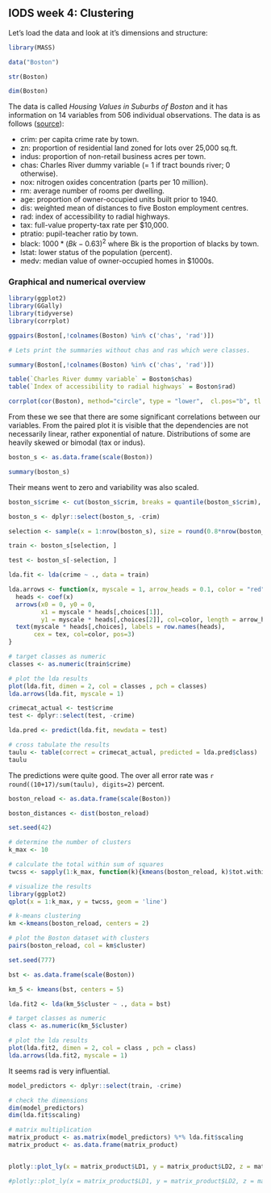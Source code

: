 
## IODS week 4: Clustering

Let's load the data and look at it's dimensions and structure:

```r
library(MASS)

data("Boston")

str(Boston)

dim(Boston)
```

The data is called *Housing Values in Suburbs of Boston* and it has information on 14 variables from 506 individual observations. The data is as follows ([source](https://stat.ethz.ch/R-manual/R-devel/library/MASS/html/Boston.html)):

* crim: per capita crime rate by town.
* zn: proportion of residential land zoned for lots over 25,000 sq.ft.
* indus: proportion of non-retail business acres per town.
* chas: Charles River dummy variable (= 1 if tract bounds river; 0 otherwise).
* nox: nitrogen oxides concentration (parts per 10 million).
* rm: average number of rooms per dwelling.
* age: proportion of owner-occupied units built prior to 1940.
* dis: weighted mean of distances to five Boston employment centres.
* rad: index of accessibility to radial highways.
* tax: full-value property-tax rate per \$10,000.
* ptratio: pupil-teacher ratio by town.
* black: $1000*(Bk - 0.63)^2$ where Bk is the proportion of blacks by town.
* lstat: lower status of the population (percent).
* medv: median value of owner-occupied homes in \$1000s.

### Graphical and numerical overview

```r
library(ggplot2)
library(GGally)
library(tidyverse)
library(corrplot)

ggpairs(Boston[,!colnames(Boston) %in% c('chas', 'rad')])

# Lets print the summaries without chas and ras which were classes.

summary(Boston[,!colnames(Boston) %in% c('chas', 'rad')])

table(`Charles River dummy variable` = Boston$chas)
table(`Index of accessibility to radial highways` = Boston$rad)

corrplot(cor(Boston), method="circle", type = "lower",  cl.pos="b", tl.pos="d", tl.cex = 0.6, title = "Correlation matrix of Boston data")
```

From these we see that there are some significant correlations between our variables. From the paired plot it is visible that the dependencies are not necessarily linear, rather exponential of nature. Distributions of some are heavily skewed or bimodal (tax or indus). 

```r
boston_s <- as.data.frame(scale(Boston))

summary(boston_s)
```

Their means went to zero and variability was also scaled.

```r
boston_s$crime <- cut(boston_s$crim, breaks = quantile(boston_s$crim), include.lowest = TRUE, labels = c("low", "med_low", "med_high", "high"))

boston_s <- dplyr::select(boston_s, -crim)

selection <- sample(x = 1:nrow(boston_s), size = round(0.8*nrow(boston_s)))

train <- boston_s[selection, ]

test <- boston_s[-selection, ]
```

```r
lda.fit <- lda(crime ~ ., data = train)

lda.arrows <- function(x, myscale = 1, arrow_heads = 0.1, color = "red", tex = 0.75, choices = c(1,2)){
  heads <- coef(x)
  arrows(x0 = 0, y0 = 0, 
         x1 = myscale * heads[,choices[1]], 
         y1 = myscale * heads[,choices[2]], col=color, length = arrow_heads)
  text(myscale * heads[,choices], labels = row.names(heads), 
       cex = tex, col=color, pos=3)
}

# target classes as numeric
classes <- as.numeric(train$crime)

# plot the lda results
plot(lda.fit, dimen = 2, col = classes , pch = classes)
lda.arrows(lda.fit, myscale = 1)
```

```r
crimecat_actual <- test$crime
test <- dplyr::select(test, -crime)

lda.pred <- predict(lda.fit, newdata = test)

# cross tabulate the results
taulu <- table(correct = crimecat_actual, predicted = lda.pred$class)
taulu
```

The predictions were quite good. The over all error rate was `r round((10+17)/sum(taulu), digits=2)` percent.

```r
boston_reload <- as.data.frame(scale(Boston))

boston_distances <- dist(boston_reload)

set.seed(42)

# determine the number of clusters
k_max <- 10

# calculate the total within sum of squares
twcss <- sapply(1:k_max, function(k){kmeans(boston_reload, k)$tot.withinss})

# visualize the results
library(ggplot2)
qplot(x = 1:k_max, y = twcss, geom = 'line')

# k-means clustering
km <-kmeans(boston_reload, centers = 2)

# plot the Boston dataset with clusters
pairs(boston_reload, col = km$cluster)


```

```r
set.seed(777)

bst <- as.data.frame(scale(Boston))

km_5 <- kmeans(bst, centers = 5)

lda.fit2 <- lda(km_5$cluster ~ ., data = bst)

# target classes as numeric
class <- as.numeric(km_5$cluster)

# plot the lda results
plot(lda.fit2, dimen = 2, col = class , pch = class)
lda.arrows(lda.fit2, myscale = 1)
```

It seems rad is very influential.

```r
model_predictors <- dplyr::select(train, -crime)

# check the dimensions
dim(model_predictors)
dim(lda.fit$scaling)

# matrix multiplication
matrix_product <- as.matrix(model_predictors) %*% lda.fit$scaling
matrix_product <- as.data.frame(matrix_product)


plotly::plot_ly(x = matrix_product$LD1, y = matrix_product$LD2, z = matrix_product$LD3, type= 'scatter3d', mode='markers', color = train$crime)

#plotly::plot_ly(x = matrix_product$LD1, y = matrix_product$LD2, z = matrix_product$LD3, type= 'scatter3d', mode='markers', color = km$cluster)
```


